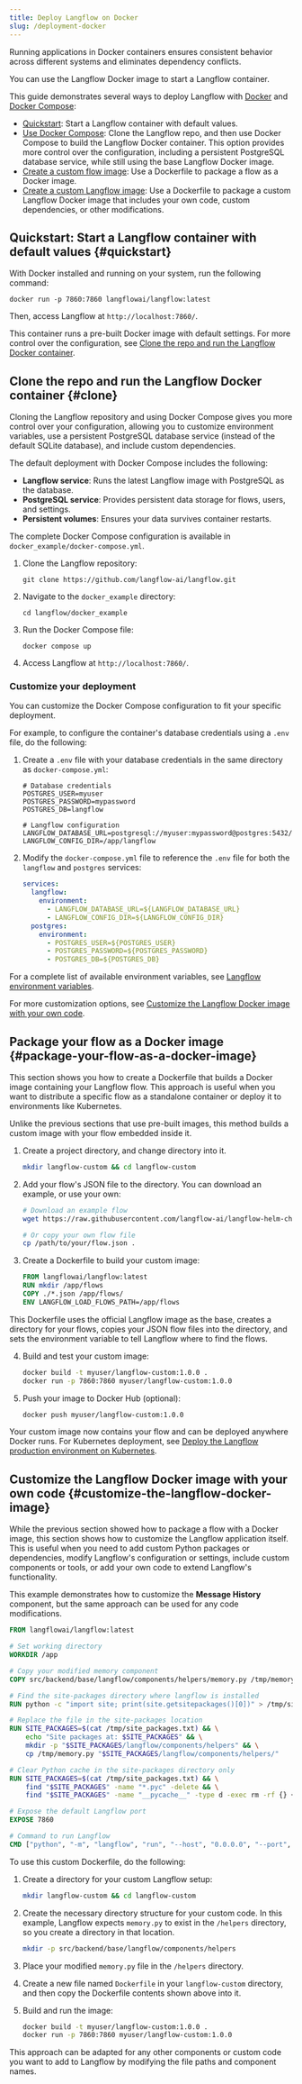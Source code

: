 ```yaml
---
title: Deploy Langflow on Docker
slug: /deployment-docker
---
```



<PartialPodmanAlt />

Running applications in Docker containers ensures consistent behavior across different systems and eliminates dependency conflicts.

You can use the Langflow Docker image to start a Langflow container.

This guide demonstrates several ways to deploy Langflow with [Docker](https://docs.docker.com/) and [Docker Compose](https://docs.docker.com/compose/):

* [Quickstart](#quickstart): Start a Langflow container with default values.
* [Use Docker Compose](#clone): Clone the Langflow repo, and then use Docker Compose to build the Langflow Docker container.
This option provides more control over the configuration, including a persistent PostgreSQL database service, while still using the base Langflow Docker image.
* [Create a custom flow image](#package-your-flow-as-a-docker-image): Use a Dockerfile to package a flow as a Docker image.
* [Create a custom Langflow image](#customize-the-langflow-docker-image): Use a Dockerfile to package a custom Langflow Docker image that includes your own code, custom dependencies, or other modifications.

## Quickstart: Start a Langflow container with default values {#quickstart}

With Docker installed and running on your system, run the following command:

```shell
docker run -p 7860:7860 langflowai/langflow:latest
```

Then, access Langflow at `http://localhost:7860/`.

This container runs a pre-built Docker image with default settings.
For more control over the configuration, see [Clone the repo and run the Langflow Docker container](#clone).

## Clone the repo and run the Langflow Docker container {#clone}

Cloning the Langflow repository and using Docker Compose gives you more control over your configuration, allowing you to customize environment variables, use a persistent PostgreSQL database service (instead of the default SQLite database), and include custom dependencies.

The default deployment with Docker Compose includes the following:

- **Langflow service**: Runs the latest Langflow image with PostgreSQL as the database.
- **PostgreSQL service**: Provides persistent data storage for flows, users, and settings.
- **Persistent volumes**: Ensures your data survives container restarts.

The complete Docker Compose configuration is available in `docker_example/docker-compose.yml`.

1. Clone the Langflow repository:

   ```shell
   git clone https://github.com/langflow-ai/langflow.git
   ```

2. Navigate to the `docker_example` directory:

   ```shell
   cd langflow/docker_example
   ```

3. Run the Docker Compose file:

   ```shell
   docker compose up
   ```

4. Access Langflow at `http://localhost:7860/`.

### Customize your deployment

You can customize the Docker Compose configuration to fit your specific deployment.

For example, to configure the container's database credentials using a `.env` file, do the following:

1. Create a `.env` file with your database credentials in the same directory as `docker-compose.yml`:

    ```text
    # Database credentials
    POSTGRES_USER=myuser
    POSTGRES_PASSWORD=mypassword
    POSTGRES_DB=langflow

    # Langflow configuration
    LANGFLOW_DATABASE_URL=postgresql://myuser:mypassword@postgres:5432/langflow
    LANGFLOW_CONFIG_DIR=/app/langflow
    ```

2. Modify the `docker-compose.yml` file to reference the `.env` file for both the `langflow` and `postgres` services:

    ```yaml
    services:
      langflow:
        environment:
          - LANGFLOW_DATABASE_URL=${LANGFLOW_DATABASE_URL}
          - LANGFLOW_CONFIG_DIR=${LANGFLOW_CONFIG_DIR}
      postgres:
        environment:
          - POSTGRES_USER=${POSTGRES_USER}
          - POSTGRES_PASSWORD=${POSTGRES_PASSWORD}
          - POSTGRES_DB=${POSTGRES_DB}
    ```

For a complete list of available environment variables, see [Langflow environment variables](/environment-variables).

For more customization options, see [Customize the Langflow Docker image with your own code](#customize-the-langflow-docker-image).

## Package your flow as a Docker image {#package-your-flow-as-a-docker-image}

This section shows you how to create a Dockerfile that builds a Docker image containing your Langflow flow. This approach is useful when you want to distribute a specific flow as a standalone container or deploy it to environments like Kubernetes.

Unlike the previous sections that use pre-built images, this method builds a custom image with your flow embedded inside it.

1. Create a project directory, and change directory into it.

    ```bash
    mkdir langflow-custom && cd langflow-custom
    ```

2. Add your flow's JSON file to the directory. You can download an example, or use your own:

    ```bash
    # Download an example flow
    wget https://raw.githubusercontent.com/langflow-ai/langflow-helm-charts/refs/heads/main/examples/flows/basic-prompting-hello-world.json

    # Or copy your own flow file
    cp /path/to/your/flow.json .
    ```

3. Create a Dockerfile to build your custom image:

    ```dockerfile
    FROM langflowai/langflow:latest
    RUN mkdir /app/flows
    COPY ./*.json /app/flows/
    ENV LANGFLOW_LOAD_FLOWS_PATH=/app/flows
    ```

This Dockerfile uses the official Langflow image as the base, creates a directory for your flows, copies your JSON flow files into the directory, and sets the environment variable to tell Langflow where to find the flows.

4. Build and test your custom image:

    ```bash
    docker build -t myuser/langflow-custom:1.0.0 .
    docker run -p 7860:7860 myuser/langflow-custom:1.0.0
    ```

5. Push your image to Docker Hub (optional):

    ```bash
    docker push myuser/langflow-custom:1.0.0
    ```

Your custom image now contains your flow and can be deployed anywhere Docker runs. For Kubernetes deployment, see [Deploy the Langflow production environment on Kubernetes](/deployment-kubernetes-prod).

## Customize the Langflow Docker image with your own code {#customize-the-langflow-docker-image}

While the previous section showed how to package a flow with a Docker image, this section shows how to customize the Langflow application itself. This is useful when you need to add custom Python packages or dependencies, modify Langflow's configuration or settings, include custom components or tools, or add your own code to extend Langflow's functionality.

This example demonstrates how to customize the **Message History** component, but the same approach can be used for any code modifications.

```dockerfile
FROM langflowai/langflow:latest

# Set working directory
WORKDIR /app

# Copy your modified memory component
COPY src/backend/base/langflow/components/helpers/memory.py /tmp/memory.py

# Find the site-packages directory where langflow is installed
RUN python -c "import site; print(site.getsitepackages()[0])" > /tmp/site_packages.txt

# Replace the file in the site-packages location
RUN SITE_PACKAGES=$(cat /tmp/site_packages.txt) && \
    echo "Site packages at: $SITE_PACKAGES" && \
    mkdir -p "$SITE_PACKAGES/langflow/components/helpers" && \
    cp /tmp/memory.py "$SITE_PACKAGES/langflow/components/helpers/"

# Clear Python cache in the site-packages directory only
RUN SITE_PACKAGES=$(cat /tmp/site_packages.txt) && \
    find "$SITE_PACKAGES" -name "*.pyc" -delete && \
    find "$SITE_PACKAGES" -name "__pycache__" -type d -exec rm -rf {} +

# Expose the default Langflow port
EXPOSE 7860

# Command to run Langflow
CMD ["python", "-m", "langflow", "run", "--host", "0.0.0.0", "--port", "7860"]
```

To use this custom Dockerfile, do the following:

1. Create a directory for your custom Langflow setup:

    ```bash
    mkdir langflow-custom && cd langflow-custom
    ```

2. Create the necessary directory structure for your custom code.
In this example, Langflow expects `memory.py` to exist in the `/helpers` directory, so you create a directory in that location.

    ```bash
    mkdir -p src/backend/base/langflow/components/helpers
    ```

3. Place your modified `memory.py` file in the `/helpers` directory.

4. Create a new file named `Dockerfile` in your `langflow-custom` directory, and then copy the Dockerfile contents shown above into it.

5. Build and run the image:

    ```bash
    docker build -t myuser/langflow-custom:1.0.0 .
    docker run -p 7860:7860 myuser/langflow-custom:1.0.0
    ```

This approach can be adapted for any other components or custom code you want to add to Langflow by modifying the file paths and component names.